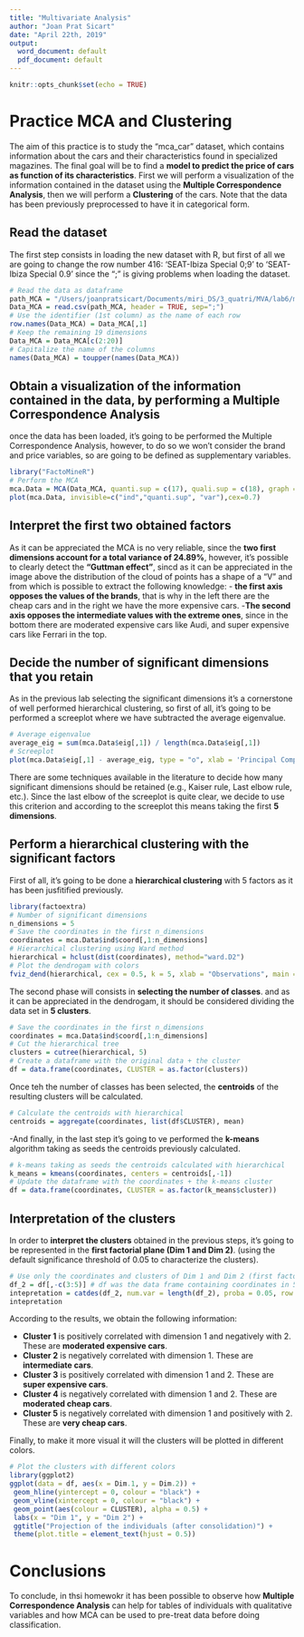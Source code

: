 ```yaml
---
title: "Multivariate Analysis"
author: "Joan Prat Sicart"
date: "April 22th, 2019"
output:
  word_document: default
  pdf_document: default
---
```


```r
knitr::opts_chunk$set(echo = TRUE)
```

# Practice MCA and Clustering

The aim of this practice is to study the "mca_car" dataset, which contains information about the cars and their characteristics found in specialized magazines. The final goal will be to find a **model to predict the price of cars as function of its characteristics**. First we will perform a visualization of the information contained in the dataset using the **Multiple Correspondence Analysis**, then we will perform a **Clustering** of the cars. Note that the data has been previously preprocessed to have it in categorical form.

## Read the dataset
The first step consists in loading the new dataset with R, but first of all we are going to change the row number 416: 'SEAT-Ibiza Special 0;9' to 'SEAT-Ibiza Special 0.9' since the ";" is giving problems when loading the dataset.

```r
# Read the data as dataframe
path_MCA = "/Users/joanpratsicart/Documents/miri_DS/3_quatri/MVA/lab6/mca_car.csv"
Data_MCA = read.csv(path_MCA, header = TRUE, sep=";")
# Use the identifier (1st column) as the name of each row
row.names(Data_MCA) = Data_MCA[,1]
# Keep the remaining 19 dimensions
Data_MCA = Data_MCA[c(2:20)]
# Capitalize the name of the columns
names(Data_MCA) = toupper(names(Data_MCA))
```

## Obtain a visualization of the information contained in the data, by performing a Multiple Correspondence Analysis

once the data has been loaded, it's going to be performed the Multiple Correspondence Analysis, however, to do so we won't consider the brand and price variables, so are going to be defined as supplementary variables.

```r
library("FactoMineR")
# Perform the MCA 
mca.Data = MCA(Data_MCA, quanti.sup = c(17), quali.sup = c(18), graph = FALSE)
plot(mca.Data, invisible=c("ind","quanti.sup", "var"),cex=0.7)
```

## Interpret the first two obtained factors

As it can be appreciated the MCA is no very reliable, since the **two first dimensions account for a total variance of 24.89%**, however, it's possible to clearly detect the **"Guttman effect"**, sincd as it can be appreciated in the image above the distribution of the cloud of points has a shape of a "V" and from which is possible to extract the following knowledge:
- **the first axis opposes the values of the brands**, that is why in the left  there are the cheap cars and in the right we have the more expensive cars.
-**The second axis opposes the intermediate values with the extreme ones**, since in the bottom there are moderated expensive cars like Audi, and super expensive cars like Ferrari in the top.


## Decide the number of significant dimensions that you retain

As in the previous lab selecting the significant dimensions it's a cornerstone of well performed hierarchical clustering, so first of all, it's going to be performed a screeplot where we have subtracted the average eigenvalue. 

```r
# Average eigenvalue 
average_eig = sum(mca.Data$eig[,1]) / length(mca.Data$eig[,1])
# Screeplot
plot(mca.Data$eig[,1] - average_eig, type = "o", xlab = 'Principal Components', ylab = 'Eigenvalues', main = 'Screeplot (subtracting average eigenvalue)', col = 'firebrick1')

```

There are some techniques available in the literature to decide how many significant dimensions should be retained (e.g., Kaiser rule, Last elbow rule, etc.). Since the last elbow of the screeplot is quite clear, we decide to use this criterion and according to the screeplot this means taking the first **5 dimensions**.

## Perform a hierarchical clustering with the significant factors

First of all, it's going to be done a **hierarchical clustering** with 5 factors as it has been jusfitified previously.

```r
library(factoextra)
# Number of significant dimensions
n_dimensions = 5
# Save the coordinates in the first n_dimensions
coordinates = mca.Data$ind$coord[,1:n_dimensions]
# Hierarchical clustering using Ward method
hierarchical = hclust(dist(coordinates), method="ward.D2")
# Plot the dendrogam with colors 
fviz_dend(hierarchical, cex = 0.5, k = 5, xlab = "Observations", main = "dendrogam")
```

The second phase will consists in **selecting the number of classes**. and as it can be appreciated in the dendrogam, it should be considered dividing the data set in **5 clusters**.

```r
# Save the coordinates in the first n_dimensions
coordinates = mca.Data$ind$coord[,1:n_dimensions]
# Cut the hierarchical tree
clusters = cutree(hierarchical, 5)
# Create a dataframe with the original data + the cluster
df = data.frame(coordinates, CLUSTER = as.factor(clusters))
```

Once teh the number of classes has been selected, the **centroids** of the resulting clusters will be calculated.

```r

# Calculate the centroids with hierarchical
centroids = aggregate(coordinates, list(df$CLUSTER), mean)
```

-And finally, in the last step it's going to ve performed the **k-means** algorithm taking as seeds the centroids previously calculated.

```r
# k-means taking as seeds the centroids calculated with hierarchical
k_means = kmeans(coordinates, centers = centroids[,-1])
# Update the dataframe with the coordinates + the k-means cluster
df = data.frame(coordinates, CLUSTER = as.factor(k_means$cluster))
```

## Interpretation of the clusters

In order to **interpret the clusters** obtained in the previous steps, it's going to be represented in the **first factorial plane (Dim 1 and Dim 2)**. (using the default significance threshold of 0.05 to characterize the clusters).

```r
# Use only the coordinates and clusters of Dim 1 and Dim 2 (first factorial plane)
df_2 = df[,-c(3:5)] # df was the data frame containing coordinates in 5 dimensions + cluster number
intepretation = catdes(df_2, num.var = length(df_2), proba = 0.05, row.w = NULL)
intepretation
```

According to the results, we obtain the following information:

- **Cluster 1** is positively correlated with dimension 1 and negatively with 2. These are **moderated expensive cars**.
- **Cluster 2** is negatively correlated with dimension 1. These are **intermediate cars**.
- **Cluster 3** is positively correlated with dimension 1 and 2. These are **super expensive cars**.
- **Cluster 4** is negatively correlated with dimension 1 and 2. These are **moderated cheap cars**.
- **Cluster 5** is negatively correlated with dimension 1 and positively with 2. These are **very cheap cars**.

Finally, to make it more visual it will the clusters will be plotted in different colors. 

```r
# Plot the clusters with different colors
library(ggplot2)
ggplot(data = df, aes(x = Dim.1, y = Dim.2)) +
 geom_hline(yintercept = 0, colour = "black") +
 geom_vline(xintercept = 0, colour = "black") +
 geom_point(aes(colour = CLUSTER), alpha = 0.5) +
 labs(x = "Dim 1", y = "Dim 2") +
 ggtitle("Projection of the individuals (after consolidation)") +
 theme(plot.title = element_text(hjust = 0.5))
```

# Conclusions

To conclude, in thsi homewokr it has been possible to observe how **Multiple Correspondence  Analysis** can help for tables of individuals with qualitative variables and how MCA can be used to pre-treat data before doing classification.

